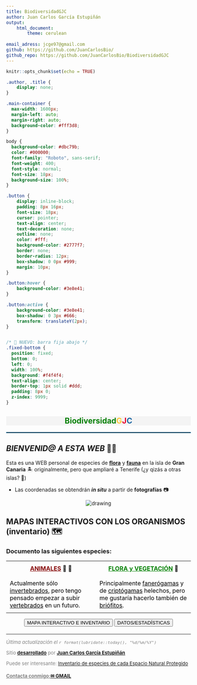 ```yaml
---
title: BiodiversidadGJC
author: Juan Carlos García Estupiñán
output: 
    html_document:
        theme: cerulean
        
email_adress: jcge97@gmail.com
github: https://github.com/JuanCarlosBio/ 
github_repo: https://github.com/JuanCarlosBio/BiodiversidadGJC
---
```


```r
knitr::opts_chunk$set(echo = TRUE)
```

<link rel="icon" href="figures/GC_mapa.png">

<link rel="preconnect" href="https://fonts.googleapis.com">
<link rel="preconnect" href="https://fonts.gstatic.com" crossorigin>
<link href="https://fonts.googleapis.com/css2?family=Montserrat:ital,wght@0,100..900;1,100..900&family=Roboto+Slab:wght@100..900&family=Roboto:ital,wght@0,100;0,300;0,400;0,500;0,700;0,900;1,100;1,300;1,400;1,500;1,700;1,900&display=swap" rel="stylesheet">

```css
.author, .title {
    display: none;
}

.main-container {
  max-width: 1600px;
  margin-left: auto;
  margin-right: auto;
  background-color: #fff3d8;
}

body {
  background-color: #dbc79b;
  color: #000000;
  font-family: "Roboto", sans-serif;
  font-weight: 400;
  font-style: normal;
  font-size: 18px;
  background-size: 100%;
}

.button {
    display: inline-block;
    padding: 8px 16px;
    font-size: 18px;
    cursor: pointer;
    text-align: center;
    text-decoration: none;
    outline: none;
    color: #fff;
    background-color: #2777f7;
    border: none;
    border-radius: 12px;
    box-shadow: 0 0px #999;
    margin: 10px;
}

.button:hover {
    background-color: #3e8e41;
}

.button:active {
    background-color: #3e8e41;
    box-shadow: 0 3px #666;
    transform: translateY(2px);
}


/* 🔽 NUEVO: barra fija abajo */
.fixed-bottom {
  position: fixed;
  bottom: 0;
  left: 0;
  width: 100%;
  background: #f4f4f4;
  text-align: center;
  border-top: 1px solid #ddd;
  padding: 8px 0;
  z-index: 9999;
}

```

<center>

<div style="background-color: #F4F4F4; text-align: center;">
# **<span style='color: green'>Biodiversidad</span><span style='color: #fcc938'>G</span><span style='color: #e8002d'>J</span><span style='color: #1e68a4'>C</span>**
</div>

<hr style="border: 1px solid #317EAC;">

</center>

## ***BIENVENID@ A ESTA WEB*** 👨‍💻

Esta es una WEB personal de especies de **<u>flora</u>** y **<u>fauna</u>** en la isla de **Gran Canaria** 🏝️ originalmente, pero que ampliaré a Tenerife (¿y qizás a otras islas? 👀)  

* Las coordenadas se obtendrán ***in situ*** a partir de **fotografías** &#128247; 

<center>

<img src="figures/GC_mapa.png" alt="drawing"/>

</center>

## <strong>MAPAS INTERACTIVOS CON LOS ORGANISMOS</strong> (inventario) 🗺️️

### **Documento las siguientes especies:** 

<table style="width: 100%; border-collapse: collapse; color: black;">
  <tr>
    <td style="vertical-align: top; padding: 10px; border: none;">
      <center><strong><span style="color: #870909;"><u>ANIMALES</u></span></strong> 🐌 🐜</center><br>
      Actualmente sólo <u>invertebrados</u>, pero tengo pensado empezar a subir <u>vertebrados</u> en un futuro.
    </td>
    <td style="vertical-align: top; padding: 10px; border: none;">
      <center><strong><span style="color: green;"><u>FLORA y VEGETACIÓN</u></span></strong> 🌺</center><br>
      Principalmente <u>fanerógamas</u> y de <u>criptógamas</u> helechos, pero me gustaría hacerlo también de <u>briófitos</u>.
    </td>
  </tr>
</table>

<p>

</p>

<div style="text-align: center;">
<button class="button" onclick="window.location.href='./species'">MAPA INTERACTIVO E INVENTARIO</button>
<button class="button" onclick="window.location.href='./data'">DATOS/ESTADÍSTICAS</button>
</div>

<footer style="text align: center; margin-top: 20px; font-size: small; color: gray">
  <hr>
  <p><em>Última actualización el `r format(lubridate::today(), "%d/%m/%Y")`</em></p>
  <p>Sitio [<u>**desarrollado**</u>](`r rmarkdown::metadata$github_repo`) por [<u>**Juan Carlos García Estupiñán**</u>](`r rmarkdown::metadata$github`)</p>
  <p>Puede ser interesante: [Inventario de especies de cada Espacio Natural Protegido](https://juancarlosbio.github.io/inventario_especies_enp/)</p>
  <p><h4><u>Contacta conmigo:</u>[**&#x2709; GMAIL**](mailto:`r rmarkdown::metadata$email_adress`)</h4></p>
</footer>